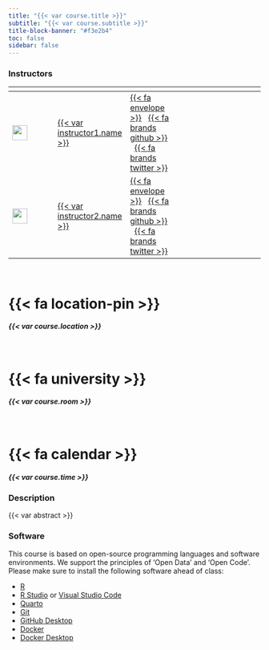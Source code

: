 ```yaml
---
title: "{{< var course.title >}}"
subtitle: "{{< var course.subtitle >}}"
title-block-banner: "#f3e2b4"
toc: false
sidebar: false
---
```



### Instructors

<span></span>     | <span></span>     | <span></span>    | <span></span>    |  <span></span>      
------------------|-------------------|------------------|------------------|------------------ 
![](/img/jsc.png){width=30}        | [{{< var instructor1.name >}}]({{< var instructor1.url >}}) | <a href="mailto:{{< var instructor1.email >}}" title="email">{{< fa envelope >}}</a> &nbsp; <a href="https://github.com/{{< var instructor1.github >}}" title="GitHub">{{< fa brands github >}}</i></a> &nbsp; <a href="https://twitter.com/{{< var instructor1.twitter >}}" title="Twitter">{{< fa brands twitter >}}</a> 
![](/img/ll.png){width=30}         | [{{< var instructor2.name >}}]({{< var instructor2.url >}}) | <a href="mailto:{{< var instructor2.email >}}" title="email">{{< fa envelope >}}</a> &nbsp; <a href="https://github.com/{{< var instructor2.github >}}" title="GitHub">{{< fa brands github >}}</i></a> &nbsp; <a href="https://twitter.com/{{< var instructor2.twitter >}}" title="Twitter">{{< fa brands twitter >}}</a> 


::: {.grid}

::: {.g-col-12 .g-col-sm-6 .g-col-md-4}
<br>

# {{< fa location-pin >}} {.icon}

##### {{< var course.location >}} {.center}
:::


::: {.g-col-12 .g-col-sm-6 .g-col-md-4}
<br>

# {{< fa university >}} {.icon}

##### {{< var course.room >}} {.center}
:::

::: {.g-col-12 .g-col-sm-6 .g-col-md-4}
<br>

# {{< fa calendar >}} {.icon}

##### {{< var course.time >}}  {.center} 
:::

:::

### Description

{{< var abstract >}}

### Software

This course is based on open-source programming languages and software environments. We support the principles of 'Open Data' and 'Open Code'. Please make sure to install the following software ahead of class: 

- [R](https://www.r-project.org/)
- [R Studio](https://www.rstudio.com/products/rstudio/download/) or [Visual Studio Code](https://visualstudio.microsoft.com/downloads/)
- [Quarto](https://quarto.org/docs/download/index.html)
- [Git](https://git-scm.com/book/en/v2/Getting-Started-Installing-Git)
- [GitHub Desktop](https://desktop.github.com/)
- [Docker](https://docs.docker.com/engine/install/)
- [Docker Desktop](https://www.docker.com/products/docker-desktop/)